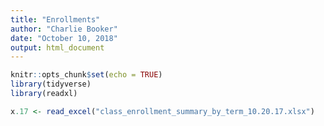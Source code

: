 ```yaml
---
title: "Enrollments"
author: "Charlie Booker"
date: "October 10, 2018"
output: html_document
---
```


```r
knitr::opts_chunk$set(echo = TRUE)
library(tidyverse)
library(readxl)
```

```r
x.17 <- read_excel("class_enrollment_summary_by_term_10.20.17.xlsx")

```

